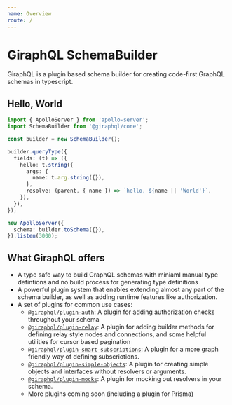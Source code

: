 ```yaml
---
name: Overview
route: /
---
```


# GiraphQL SchemaBuilder

GiraphQL is a plugin based schema builder for creating code-first GraphQL schemas in typescript.

## Hello, World

```typescript
import { ApolloServer } from 'apollo-server';
import SchemaBuilder from '@giraphql/core';

const builder = new SchemaBuilder();

builder.queryType({
  fields: (t) => ({
    hello: t.string({
      args: {
        name: t.arg.string({}),
      },
      resolve: (parent, { name }) => `hello, ${name || 'World'}`,
    }),
  }),
});

new ApolloServer({
  schema: builder.toSchema({}),
}).listen(3000);
```

## What GiraphQL offers

- A type safe way to build GraphQL schemas with miniaml manual type defintions and no build process
  for generating type definitions
- A powerful plugin system that enables extending almost any part of the schema builder, as well as
  adding runtime features like authorization.
- A set of plugins for common use cases:
  - [`@giraphql/plugin-auth`](/plugins-auth): A plugin for adding authorization checks throughout
    your schema
  - [`@giraphql/plugin-relay`](/plugins-relay): A plugin for adding builder methods for defining
    relay style nodes and connections, and some helpful utilities for cursor based pagination
  - [`@giraphql/plugin-smart-subscriptions`](/plugins-smart-subscriptions): A plugin for a more
    graph friendly way of defining subscriotions.
  - [`@giraphql/plugin-simple-objects`](/plugins-simple-objects): A plugin for creating simple
    objects and interfaces without resolvers or arguments.
  - [`@giraphql/plugin-mocks`](/plugins-mocks): A plugin for mocking out resolvers in your schema.
  - More plugins coming soon (including a plugin for Prisma)

